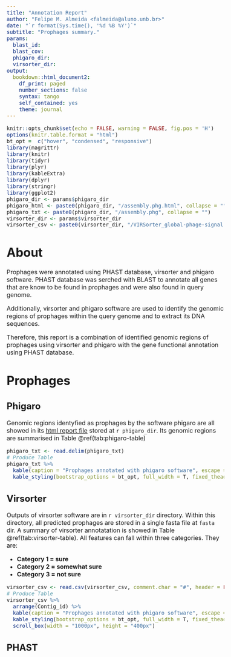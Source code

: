 ```yaml
---
title: "Annotation Report"
author: "Felipe M. Almeida <falmeida@aluno.unb.br>"
date: "`r format(Sys.time(), '%d %B %Y')`"
subtitle: "Prophages summary."
params:
  blast_id:
  blast_cov:
  phigaro_dir:
  virsorter_dir:
output:
  bookdown::html_document2:
    df_print: paged
    number_sections: false
    syntax: tango
    self_contained: yes
    theme: journal
---
```


<style type="text/css">

body{ /* Normal  */
      font-size: 16px;
  }
</style>


```r
knitr::opts_chunk$set(echo = FALSE, warning = FALSE, fig.pos = 'H')
options(knitr.table.format = "html")
bt_opt =  c("hover", "condensed", "responsive")
library(magrittr)
library(knitr)
library(tidyr)
library(plyr)
library(kableExtra)
library(dplyr)
library(stringr)
library(ggplot2)
phigaro_dir <- params$phigaro_dir
phigaro_html <- paste0(phigaro_dir, "/assembly.phg.html", collapse = "")
phigaro_txt <- paste0(phigaro_dir, "/assembly.phg", collapse = "")
virsorter_dir <- params$virsorter_dir
virsorter_csv <- paste0(virsorter_dir, "/VIRSorter_global-phage-signal.csv", collapse = "")
```

# About

Prophages were annotated using PHAST database, virsorter and phigaro software. PHAST database was serched with BLAST to annotate all genes that are know to be found in prophages and were also found in query genome.

Additionally, virsorter and phigaro software are used to identify the genomic regions of prophages within the query genome and to extract its DNA sequences.

Therefore, this report is a combination of identified genomic regions of prophages using virsorter and phigaro with the gene functional annotation using PHAST database.

# Prophages

## Phigaro

Genomic regions identyfied as prophages by the software phigaro are all showed in its [html report file](`r phigaro_html`) stored at ``r phigaro_dir``. Its genomic regions are summarised in Table \@ref(tab:phigaro-table)

```r
phigaro_txt <- read.delim(phigaro_txt)
# Produce Table
phigaro_txt %>%
  kable(caption = "Prophages annotated with phigaro software", escape = FALSE) %>%
  kable_styling(bootstrap_options = bt_opt, full_width = T, fixed_thead = T, font_size = 12)
```

## Virsorter

Outputs of virsorter software are in ``r virsorter_dir`` directory. Within this directory, all predicted prophages are stored in a single fasta file at `fasta` dir. A summary of virsorter annotatation is showed in Table \@ref(tab:virsorter-table). All features can fall within three categories. They are:

* **Category 1 = sure**
* **Category 2 = somewhat sure**
* **Category 3 = not sure**

```r
virsorter_csv <- read.csv(virsorter_csv, comment.char = "#", header = FALSE, col.names = c("Contig_id", "Nb genes contigs", "Fragment", "Nb genes", "Category", "Nb phage hallmark genes", "Phage gene enrichment sig", "Non-Caudovirales phage gene enrichment sig", "Pfam depletion sig", "Uncharacterized enrichment sig", "Strand switch depletion sig", "Short genes enrichment sig"))
# Produce Table
virsorter_csv %>%
  arrange(Contig_id) %>%
  kable(caption = "Prophages annotated with phigaro software", escape = FALSE) %>%
  kable_styling(bootstrap_options = bt_opt, full_width = T, fixed_thead = T, font_size = 12) %>%
  scroll_box(width = "1000px", height = "400px")
```

## PHAST